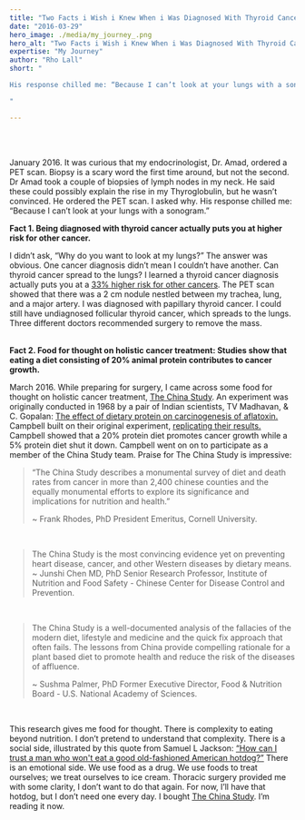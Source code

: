 ```yaml
---
title: "Two Facts i Wish i Knew When i Was Diagnosed With Thyroid Cancer."
date: "2016-03-29"
hero_image: ./media/my_journey_.png
hero_alt: "Two Facts i Wish i Knew When i Was Diagnosed With Thyroid Cancer."
expertise: "My Journey"
author: "Rho Lall"
short: "

His response chilled me: “Because I can’t look at your lungs with a sonogram.” 

"

---
```

<br/>
<br/>

January 2016. It was curious that my endocrinologist, Dr. Amad, ordered a PET scan. Biopsy is a scary word the first time around, but not the second. 
Dr Amad took a couple of biopsies of lymph nodes in my neck. He said these could possibly explain the rise in my Thyroglobulin, but he wasn’t convinced. 
He ordered the PET scan. I asked why. His response chilled me: “Because I can’t look at your lungs with a sonogram.” 
<br/>

**Fact 1. Being diagnosed with thyroid cancer actually puts you at higher risk for other cancer.**
<br/>

I didn’t ask, “Why do you want to look at my lungs?” The answer was obvious. One cancer diagnosis didn’t mean I couldn’t have another. 
Can thyroid cancer spread to the lungs? I learned a thyroid cancer diagnosis actually puts you at a [<u>33% higher risk for other cancers</u>](http://www.thyroid.org/patient-thyroid-information/ct-for-patients/vol-7-issue-4/vol-7-issue-4-p-3-4). 
The PET scan showed that there was a 2 cm nodule nestled between my trachea, lung, and a major artery. I was diagnosed with papillary thyroid cancer. I could still have undiagnosed follicular thyroid cancer, which spreads to the lungs. Three different doctors recommended surgery to remove the mass.  
<br/>

**Fact 2. Food for thought on holistic cancer treatment: Studies show that eating a diet consisting of 20% animal protein contributes to cancer growth.**
<br/>

March 2016. While preparing for surgery, I came across some food for thought on holistic cancer treatment, 
[<u>The China Study</u>](http://www.amazon.com/gp/product/1937856755/ref=as_li_tl?ie=UTF8&camp=1789&creative=9325&creativeASIN=1937856755&linkCode=as2&tag=aschinastudy-20&linkId=T3FXOUAKN7ZULFP5). 
An experiment was originally conducted in 1968 by a pair of Indian scientists, TV Madhavan, & C. Gopalan: [<u>The effect of dietary protein on carcinogenesis of aflatoxin.</u>](http://www.cabdirect.org/abstracts/19721301150.html) 
Campbell built on their original experiment, [<u>replicating their results.</u>](http://cancerres.aacrjournals.org/content/43/5/2150.short) 
Campbell showed that a 20% protein diet promotes cancer growth while a 5% protein diet shut it down. 
Campbell went on on to participate as a member of the China Study team. 
Praise for The China Study is impressive:
<br/>

> “The China Study describes a monumental survey of diet and death rates from cancer in more than 2,400 chinese counties and the equally monumental efforts to explore its significance and implications for nutrition and health.” 
>
> ~ Frank Rhodes, PhD 
> President Emeritus, Cornell University.
<br/>

>The China Study is the most convincing evidence yet on preventing heart disease, cancer, and other Western diseases by dietary means. 
> ~ Junshi Chen MD, PhD
> Senior Research Professor, Institute of Nutrition and Food Safety - Chinese Center for Disease Control and Prevention.
<br/>

> The China Study is a well-documented analysis of the fallacies of the modern diet, lifestyle and medicine and the quick fix approach that often fails. The lessons from China provide compelling rationale for a plant based diet to promote health and reduce the risk of the diseases of affluence. 
>
> ~ Sushma Palmer, PhD
> Former Executive Director, Food & Nutrition Board - U.S. National Academy of Sciences.
<br/>

This research gives me food for thought. There is complexity to eating beyond nutrition. I don’t pretend to understand that complexity. 
There is a social side, illustrated by this quote from Samuel L Jackson:  [<u>“How can I trust a man who won't eat a good old-fashioned American hotdog?”</u>](http://www.imdb.com/character/ch0010673/quotes)
There is an emotional side. We use food as a drug. We use foods to treat ourselves; we treat ourselves to ice cream. Thoracic surgery provided me with some clarity, I don’t want to do that again. For now, I’ll have that hotdog, but I don’t need one every day. 
I bought [<u>The China Study</u>](http://www.amazon.com/gp/product/1937856755/ref=as_li_tl?ie=UTF8&camp=1789&creative=9325&creativeASIN=1937856755&linkCode=as2&tag=aschinastudy-20&linkId=T3FXOUAKN7ZULFP5). I’m reading it now.
